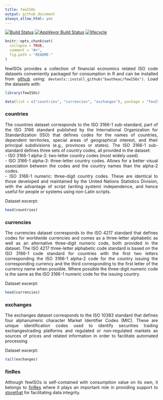 ```yaml
---
title: fewISOs
output: github_document
always_allow_html: yes
---
```


[![Build Status](https://travis-ci.com/bautheac/fewISOs.svg?branch=master)](https://travis-ci.com/bautheac/fewISOs)
[![AppVeyor Build Status](https://ci.appveyor.com/api/projects/status/github/bautheac/fewISOs?branch=master&svg=true)](https://ci.appveyor.com/project/bautheac/fewISOs)
[![lifecycle](https://img.shields.io/badge/lifecycle-experimental-orange.svg)](https://www.tidyverse.org/lifecycle/#experimental)

<style> body {text-align: justify} </style>

<!-- README.md is generated from README.Rmd. Please edit that file -->

```r
knitr::opts_chunk$set(
  collapse = TRUE,
  comment = "#>",
  fig.path = "README-"
)
```


fewISOs provides a collection of financial economics related ISO code datasets conveniently packaged for consumption in R and can be installed from [github](https://github.com/bautheac/fewISOs/) using: `devtools::install_github("bautheac/fewISOs")`. Load the datasets with:

```r
library(fewISOs)

data(list = c("countries", "currencies", "exchanges"), package = "fewISOs")
```



### countries

The countries dataset corresponds to the ISO 3166-1 sub-standard, part of the ISO 3166 standard published by the International Organization for Standardization (ISO) that defines codes for the names of countries, dependent territories, special areas of geographical interest, and their principal subdivisions (e.g., provinces or states). The ISO 3166-1 sub-standard defines three sets of country codes, all provided in the dataset:  
    - ISO 3166-1 alpha-2: two-letter country codes (most widely used).  
    - ISO 3166-1 alpha-3: three-letter country codes. Allows for a better visual association between the codes and the country names than the alpha-2 codes.  
    - ISO 3166-1 numeric: three-digit country codes. These are identical to those developed and maintained by the United Nations Statistics Division, with the advantage of script (writing system) independence, and hence useful for people or systems using non-Latin scripts.  
    
Dataset excerpt:  
```r
head(countries)
```


### currencies

The currencies dataset corresponds to the ISO 4217 standard that defines codes for worldwide currencies and comes as a three-letter alphabetic as well as an alternative three-digit numeric code, both provided in the dataset. The ISO 4217 three-letter alphabetic code standard is based on the ISO 3166-1 code standard for countries with the first two letters corresponding the ISO 3166-1 alpha-2 code for the country issuing the corresponding currency and the third corresponding to the first letter of the currency name when possible. Where possible the three-digit numeric code is the same as the ISO 3166-1 numeric code for the issuing country.

Dataset excerpt:  
```r
head(currencies)
```


### exchanges

The exchanges dataset corresponds to the ISO 10383 standard that defines four alphanumeric character Market Identifier Codes (MIC). These are unique identification codes used to identify securities trading exchangestrading platforms and regulated or non-regulated markets as sources of prices and related information in order to facilitate automated processing

Dataset excerpt:  
```r
tail(exchanges)
```


### finRes

Although fewISOs is self-contained with consumption value on its own, it belongs to [finRes](https://bautheac.github.io/finRes/) where it plays an important role in providing support to [storethat](https://github.io/bautheac/storethat/) for facilitating data integrity.



